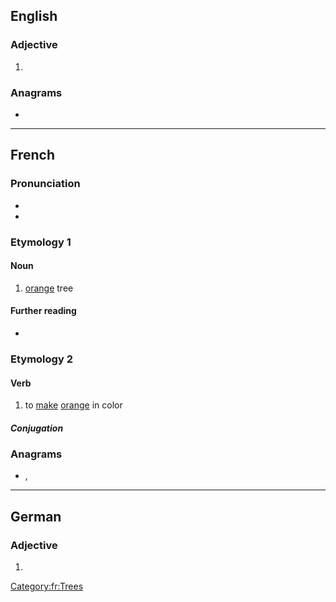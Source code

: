 ==English==

===Adjective===
{{head|en|comparative adjective}}

# {{en-comparative of|orange}}

===Anagrams===
* {{anagrams|en|a=aegnorr|groaner}}

----

==French==

===Pronunciation===
* {{fr-IPA}}
* {{audio|Fr-oranger.ogg|Audio|lang=fr}}

===Etymology 1===
{{suffix|fr|orange|ier}}

====Noun====
{{fr-noun|m}}

# [[orange]] tree

====Further reading====
* {{R:TLFi}}

===Etymology 2===
{{suffix|fr|orange|er}}

====Verb====
{{fr-verb}}

# to [[make]] [[orange]] in color

=====Conjugation=====
{{fr-conj-auto}}

===Anagrams===
* {{l|fr|rognera}}, {{l|fr|rongera}}

[[Category:fr:Trees]]

----

==German==

===Adjective===
{{head|de|adjective form}}

# {{comparative of|orange|lang=de}}
